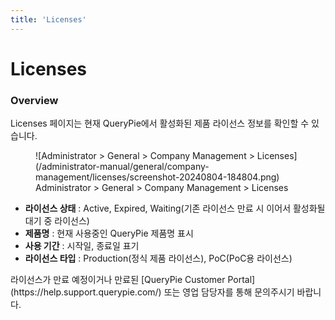 ```yaml
---
title: 'Licenses'
---
```



# Licenses

### Overview

Licenses 페이지는 현재 QueryPie에서 활성화된 제품 라이선스 정보를 확인할 수 있습니다.

<figure data-layout="center" data-align="center">
![Administrator &gt; General &gt; Company Management &gt; Licenses](/administrator-manual/general/company-management/licenses/screenshot-20240804-184804.png)
<figcaption>
Administrator &gt; General &gt; Company Management &gt; Licenses
</figcaption>
</figure>

*  **라이선스 상태** : Active, Expired, Waiting(기존 라이선스 만료 시 이어서 활성화될 대기 중 라이선스)
*  **제품명** : 현재 사용중인 QueryPie 제품명 표시
*  **사용 기간** : 시작일, 종료일 표기
*  **라이선스 타입** : Production(정식 제품 라이선스), PoC(PoC용 라이선스)

<Callout type="info">
라이선스가 만료 예정이거나 만료된 [QueryPie Customer Portal](https://help.support.querypie.com/) 또는 영업 담당자를 통해 문의주시기 바랍니다.
</Callout>


